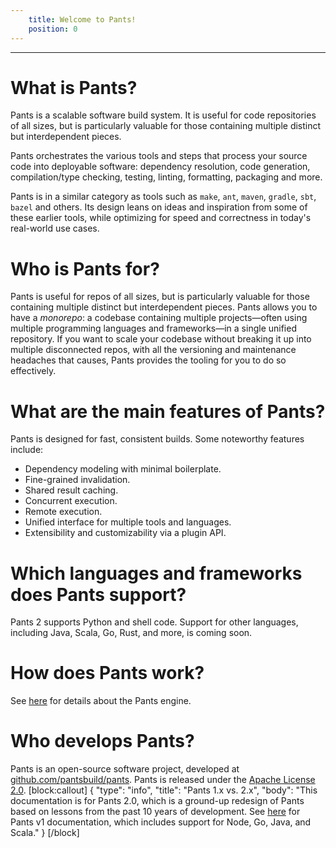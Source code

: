 ```yaml
---
    title: Welcome to Pants!
    position: 0
---
```


---

# What is Pants?

Pants is a scalable software build system. It is useful for code repositories of all sizes, but is particularly valuable for those containing multiple distinct but interdependent pieces.

Pants orchestrates the various tools and steps that process your source code into deployable software: dependency resolution, code generation, compilation/type checking, testing, linting, formatting, packaging and more.

Pants is in a similar category as tools such as `make`, `ant`, `maven`, `gradle`, `sbt`, `bazel` and others. Its design leans on ideas and inspiration from some of these earlier tools, while optimizing for speed and correctness in today's real-world use cases.

# Who is Pants for?

Pants is useful for repos of all sizes, but is particularly valuable for those containing multiple distinct but interdependent pieces. Pants allows you to have a _monorepo_: a codebase containing multiple projects—often using multiple programming languages and frameworks—in a single unified repository. If you want to scale your codebase without breaking it up into multiple disconnected repos, with all the versioning and maintenance headaches that causes, Pants provides the tooling for you to do so effectively.

# What are the main features of Pants?

Pants is designed for fast, consistent builds. Some noteworthy features include:

- Dependency modeling with minimal boilerplate.
- Fine-grained invalidation.
- Shared result caching.
- Concurrent execution.
- Remote execution.
- Unified interface for multiple tools and languages.
- Extensibility and customizability via a plugin API.

# Which languages and frameworks does Pants support?

Pants 2 supports Python and shell code. Support for other languages, including Java, Scala, Go, Rust, and more, is coming soon.

# How does Pants work?

See [here](./how-does-pants-work.mdx) for details about the Pants engine.

# Who develops Pants?

Pants is an open-source software project, developed at [github.com/pantsbuild/pants](https://github.com/pantsbuild/pants). Pants is released under the [Apache License 2.0](https://github.com/pantsbuild/pants/blob/master/LICENSE).
[block:callout]
{
"type": "info",
"title": "Pants 1.x vs. 2.x",
"body": "This documentation is for Pants 2.0, which is a ground-up redesign of Pants based on lessons from the past 10 years of development. See [here](https://v1.pantsbuild.org/) for Pants v1 documentation, which includes support for Node, Go, Java, and Scala."
}
[/block]
